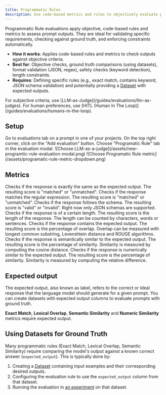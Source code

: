 ```yaml
---
title: Programmatic Rules
description: Use code-based metrics and rules to objectively evaluate prompt outputs.
---
```


Programmatic Rule evaluations apply objective, code-based rules and metrics to assess prompt outputs. They are ideal for validating specific requirements, checking against ground truth, and enforcing constraints automatically.


- **How it works**: Applies code-based rules and metrics to check outputs against objective criteria.
- **Best for**: Objective checks, ground truth comparisons (using datasets), format validation (JSON, regex), safety checks (keyword detection), length constraints.
- **Requires**: Defining specific rules (e.g., exact match, contains keyword, JSON schema validation) and potentially providing a [Dataset](/guides/datasets/overview) with expected outputs.

<Note>
For subjective criteria, use [LLM-as-Judge](/guides/evaluations/llm-as-judges).
For human preferences, use [HITL (Human In The Loop)](/guides/evaluations/humans-in-the-loop).
</Note>

## Setup

<Steps>
  <Step title="Go to evaluations tab">
    Go to evaluations tab on a prompt in one of your projects.
  </Step>
  <Step title="Add evaluation">
    On the top right corner, click on the "Add evaluation" button.
  </Step>
  <Step title="Choose Programatic Rule">
    Choose "Programatic Rule" tab in the evaluation modal.
    ![Choose LLM-as-a-judge](/assets/new-programtic-rule-evaluation-modal.png)
  </Step>
  <Step title="Choose a metric">
    ![Choose Programatic Rule metric](/assets/programatic-rule-metric-dropdown.png)
  </Step>
</Steps>

## Metrics

<ParamField path="Exact Match">
  Checks if the response is exactly the same as the expected output. The resulting score is "matched" or "unmatched".
</ParamField>

<ParamField path="Regular Expression">
  Checks if the response matches the regular expression. The resulting score is "matched" or "unmatched".
</ParamField>

<ParamField path="Schema Validation">
  Checks if the response follows the schema. The resulting score is "valid" or "invalid". Right now only JSON schemas are supported.
</ParamField>

<ParamField path="Length Count">
  Checks if the response is of a certain length. The resulting score is the length of the response. The length can be counted by characters, words or sentences.
</ParamField>

<ParamField path="Lexical Overlap">
  Checks if the response contains the expected output. The resulting score is the percentage of overlap. Overlap can be measured with longest common substring, Levenshtein distance and ROUGE algorithms.
</ParamField>

<ParamField path="Semantic Similarity">
  Checks if the response is semantically similar to the expected output. The resulting score is the percentage of similarity. Similarity is measured by computing the cosine distance.
</ParamField>

<ParamField path="Numeric Similarity">
  Checks if the response is numerically similar to the expected output. The resulting score is the percentage of similarity. Similarity is measured by computing the relative difference.
</ParamField>


## Expected output

The expected output, also known as label, refers to the correct or ideal response that the language model should generate for a given prompt. You can create datasets with expected output columns to evaluate prompts with ground truth.

<Note>**Exact Match**, **Lexical Overlap**, **Semantic Similarity** and **Numeric Similarity** metrics require expected output.</Note>

## Using Datasets for Ground Truth

Many programmatic rules (Exact Match, Lexical Overlap, Semantic Similarity) require comparing the model's output against a known correct answer (`expected_output`). This is typically done by:

1.  Creating a [Dataset](/guides/datasets/overview) containing input examples and their corresponding desired outputs.
2.  Configuring the evaluation rule to use the `expected_output` column from that dataset.
3.  Running the evaluation in [an experiment](/guides/evaluations/running-evaluations#running-evaluations-on-datasets-run-experiment) on that dataset.
